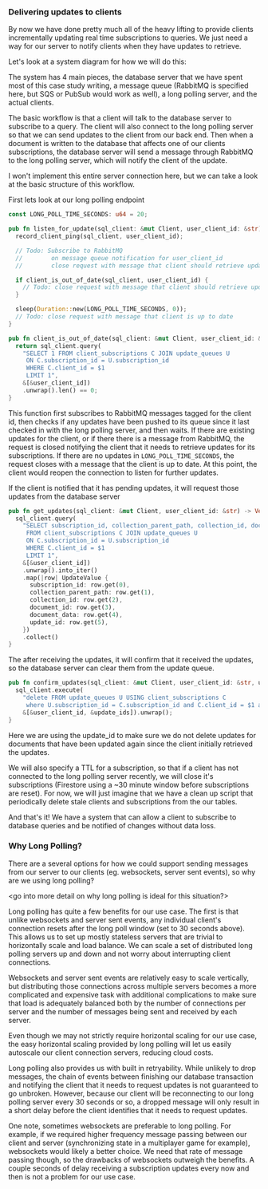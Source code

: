 ### Delivering updates to clients

By now we have done pretty much all of the heavy lifting to provide clients
incrementally updating real time subscriptions to queries. We just need a way
for our server to notify clients when they have updates to retrieve.

Let's look at a system diagram for how we will do this:

<system diagram>

The system has 4 main pieces, the database server that we have spent most of
this case study writing, a message queue (RabbitMQ is specified here, but SQS or
PubSub would work as well), a long polling server, and the actual clients.

The basic workflow is that a client will talk to the database server to
subscribe to a query. The client will also connect to the long polling server so
that we can send updates to the client from our back end. Then when a document
is written to the database that affects one of our clients subscriptions, the
database server will send a message through RabbitMQ to the long polling server,
which will notify the client of the update.

I won't implement this entire server connection here, but we can take a look at
the basic structure of this workflow.

First lets look at our long polling endpoint

```rust
const LONG_POLL_TIME_SECONDS: u64 = 20;

pub fn listen_for_update(sql_client: &mut Client, user_client_id: &str) {
  record_client_ping(sql_client, user_client_id);

  // Todo: Subscribe to RabbitMQ
  //		on message queue notification for user_client_id
  //    	close request with message that client should retrieve updates

  if client_is_out_of_date(sql_client, user_client_id) {
    // Todo: close request with message that client should retrieve updates
  }

  sleep(Duration::new(LONG_POLL_TIME_SECONDS, 0));
  // Todo: close request with message that client is up to date
}

pub fn client_is_out_of_date(sql_client: &mut Client, user_client_id: &str) -> bool {
  return sql_client.query(
    "SELECT 1 FROM client_subscriptions C JOIN update_queues U
     ON C.subscription_id = U.subscription_id
     WHERE C.client_id = $1
     LIMIT 1",
    &[&user_client_id])
    .unwrap().len() == 0;
}
```

This function first subscribes to RabbitMQ messages tagged for the client id,
then checks if any updates have been pushed to its queue since it last checked
in with the long polling server, and then waits. If there are existing updates
for the client, or if there there is a message from RabbitMQ, the request is
closed notifying the client that it needs to retrieve updates for its
subscriptions. If there are no updates in `LONG_POLL_TIME_SECONDS`, the request
closes with a message that the client is up to date. At this point, the client
would reopen the connection to listen for further updates.

If the client is notified that it has pending updates, it will request those
updates from the database server

```rust
pub fn get_updates(sql_client: &mut Client, user_client_id: &str) -> Vec<UpdateValue> {
  sql_client.query(
    "SELECT subscription_id, collection_parent_path, collection_id, document_id, document_data, update_id
     FROM client_subscriptions C JOIN update_queues U
     ON C.subscription_id = U.subscription_id
     WHERE C.client_id = $1
     LIMIT 1",
    &[&user_client_id])
    .unwrap().into_iter()
    .map(|row| UpdateValue {
      subscription_id: row.get(0),
      collection_parent_path: row.get(1),
      collection_id: row.get(2),
      document_id: row.get(3),
      document_data: row.get(4),
      update_id: row.get(5),
    })
    .collect()
}
```

The after receiving the updates, it will confirm that it received the updates,
so the database server can clear them from the update queue.

```rust
pub fn confirm_updates(sql_client: &mut Client, user_client_id: &str, update_ids: &[String]) {
  sql_client.execute(
    "delete FROM update_queues U USING client_subscriptions C
     where U.subscription_id = C.subscription_id and C.client_id = $1 and U.update_id IN $2",
    &[&user_client_id, &update_ids]).unwrap();
}
```

Here we are using the update_id to make sure we do not delete updates for
documents that have been updated again since the client initially retrieved the
updates.

We will also specify a TTL for a subscription, so that if a client has not
connected to the long polling server recently, we will close it's subscriptions
(Firestore using a ~30 minute window before subscriptions are reset). For now,
we will just imagine that we have a clean up script that periodically delete
stale clients and subscriptions from the our tables.

<Move this to just be in the bonus section>

And that's it! We have a system that can allow a client to subscribe to database
queries and be notified of changes without data loss.

### Why Long Polling?

There are a several options for how we could support sending messages from our
server to our clients (eg. websockets, server sent events), so why are we using
long polling?

<go into more detail on why long polling is ideal for this situation?>

Long polling has quite a few benefits for our use case. The first is that unlike
websockets and server sent events, any individual client's connection resets
after the long poll window (set to 30 seconds above). This allows us to set up
mostly stateless servers that are trivial to horizontally scale and load
balance. We can scale a set of distributed long polling servers up and down and
not worry about interrupting client connections.

Websockets and server sent events are relatively easy to scale vertically, but
distributing those connections across multiple servers becomes a more
complicated and expensive task with additional complications to make sure that
load is adequately balanced both by the number of connections per server and the
number of messages being sent and received by each server.

Even though we may not strictly require horizontal scaling for our use case, the
easy horizontal scaling provided by long polling will let us easily autoscale
our client connection servers, reducing cloud costs.

Long polling also provides us with built in retryability. While unlikely to drop
messages, the chain of events between finishing our database transaction and
notifying the client that it needs to request updates is not guaranteed to go
unbroken. However, because our client will be reconnecting to our long polling
server every 30 seconds or so, a dropped message will only result in a short
delay before the client identifies that it needs to request updates.

One note, sometimes websockets are preferable to long polling. For example, if
we required higher frequency message passing between our client and server
(synchronizing state in a multiplayer game for example), websockets would likely
a better choice. We need that rate of message passing though, so the drawbacks
of websockets outweigh the benefits. A couple seconds of delay receiving a
subscription updates every now and then is not a problem for our use case.
